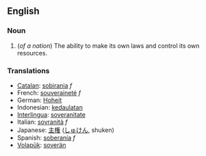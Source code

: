 ==English==
===Noun=== 

#(''of a nation'') The ability to make its own laws and control its own resources.
<!--was: Sovereignty is being in control of conditions you live under and and your resources (usually used in a national context). -->

=== Translations === 
*[[Catalan]]: [[sobirania]] ''f''
*French: [[souveraineté]] ''f'' 
*German: [[Hoheit]] 
*Indonesian: [[daulat|kedaulatan]]
*[[Interlingua]]: [[soveranitate]] 
*Italian: [[sovranità]] ''f'' 
*Japanese: [[主権]] ([[しゅけん]], shuken)
*Spanish: [[soberanía]] ''f'' 
*[[Volapük]]: [[soverän]]